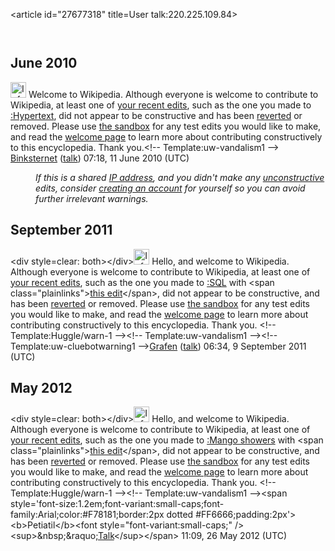 <article id="27677318" title=User talk:220.225.109.84>
	<talkpage id="27677318" title="User talk:220.225.109.84">
== June 2010 ==
[[File:Information.svg|25px|alt=]] Welcome to Wikipedia. Although everyone is welcome to contribute to Wikipedia, at least one of [[Special:Contributions/220.225.109.84|your recent edits]], such as the one you made to [[:Hypertext]], did not appear to be constructive and has been [[Help:Reverting|reverted]] or removed. Please use [[Wikipedia:Sandbox|the sandbox]] for any test edits you would like to make, and read the [[Wikipedia:Welcoming committee/Welcome to Wikipedia|welcome page]] to learn more about contributing constructively to this encyclopedia. Thank you.&lt;!-- Template:uw-vandalism1 --&gt; [[User:Binksternet|Binksternet]] ([[User talk:Binksternet|talk]]) 07:18, 11 June 2010 (UTC)
:''If this is a shared [[IP address]], and you didn't make any [[Wikipedia:vandalism|unconstructive]] edits, consider [[Wikipedia:Why create an account?|creating an account]] for yourself so you can avoid further irrelevant warnings.''

== September 2011 ==

&lt;div style=clear: both&gt;&lt;/div&gt;[[File:Information.svg|25px|alt=|link=]] Hello, and welcome to Wikipedia. Although everyone is welcome to contribute to Wikipedia, at least one of [[Special:Contributions/220.225.109.84|your recent edits]], such as the one you made to [[:SQL]] with &lt;span class=&quot;plainlinks&quot;&gt;[http://en.wikipedia.org/wiki/SQL?diff=449281573 this edit]&lt;/span&gt;, did not appear to be constructive, and has been [[Help:Reverting|reverted]] or removed. Please use [[Wikipedia:Sandbox|the sandbox]] for any test edits you would like to make, and read the [[Wikipedia:Welcoming committee/Welcome to Wikipedia|welcome page]] to learn more about contributing constructively to this encyclopedia. Thank you. &lt;!-- Template:Huggle/warn-1 --&gt;&lt;!-- Template:uw-vandalism1 --&gt;&lt;!-- Template:uw-cluebotwarning1 --&gt;[[User:Grafen|Grafen]] ([[User talk:Grafen|talk]]) 06:34, 9 September 2011 (UTC)

== May 2012 ==

&lt;div style=clear: both&gt;&lt;/div&gt;[[File:Information.svg|25px|alt=|link=]] Hello, and welcome to Wikipedia. Although everyone is welcome to contribute to Wikipedia, at least one of [[Special:Contributions/220.225.109.84|your recent edits]], such as the one you made to [[:Mango showers]] with &lt;span class=&quot;plainlinks&quot;&gt;[http://en.wikipedia.org/wiki/Mango_showers?diff=494448664 this edit]&lt;/span&gt;, did not appear to be constructive, and has been [[Help:Reverting|reverted]] or removed. Please use [[Wikipedia:Sandbox|the sandbox]] for any test edits you would like to make, and read the [[Wikipedia:Welcoming committee/Welcome to Wikipedia|welcome page]] to learn more about contributing constructively to this encyclopedia. Thank you. &lt;!-- Template:Huggle/warn-1 --&gt;&lt;!-- Template:uw-vandalism1 --&gt;&lt;span style='font-size:1.2em;font-variant:small-caps;font-family:Arial;color:#F78181;border:2px dotted #FF6666;padding:2px'&gt;&lt;b&gt;Petiatil&lt;/b&gt;&lt;font style=&quot;font-variant:small-caps;&quot; /&gt;&lt;sup&gt;&amp;nbsp;&amp;raquo;[[User_talk:Petiatil|Talk]]&lt;/sup&gt;&lt;/span&gt; 11:09, 26 May 2012 (UTC)
	</talkpage>
</article>
